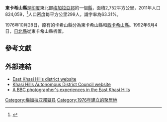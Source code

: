{{India Districts
|Name = 東卡希山
|Local = 
|State = 梅加拉亚邦
|Division = 
|Map = East Khasi Hills in Meghalaya (India).svg
|HQ = 西隆
|Area = 2752
|Rain = 
|Population = 824,059
|Year = 2011年
|Density = 299
|Literacy = 63.31%
|SexRatio = 
|Assembly = 7
|Highways = NH-44、NH-40
|Website = http://eastkhasihills.gov.in/
}}
'''東卡希山縣'''是[[印度|印度]]東北部[[梅加拉亞邦|梅加拉亞邦]]的一個[[縣|縣]]，面積2,752平方公里，2011年人口824,059，<ref>{{cite web |url=http://www.census2011.co.in/news/536-east-khasi-hills-census-2011-highlights.html |title=存档副本 |accessdate=2012-09-29 |deadurl=yes |archiveurl=https://archive.is/20130108070500/http://www.census2011.co.in/news/536-east-khasi-hills-census-2011-highlights.html |archivedate=2013-01-08 }}</ref>人口密度每平方公里299人，識字率為63.31%。

1976年10月28日，原有的卡希山縣分為東卡希山縣和[[西卡希山縣|西卡希山縣]]。1992年6月4日，[[日北縣|日北縣]]從東卡希山縣析置。

==參考文獻==
{{Reflist|2}}

==外部連結==
* [http://eastkhasihills.gov.in/ East Khasi Hills district website] {{Wayback|url=http://eastkhasihills.gov.in/ |date=20111020202440 }}
* [http://khadc.nic.in  Khasi Hills Autonomous District Council website] {{Wayback|url=http://khadc.nic.in/ |date=20190328072823 }}
* [http://humanplanet.com/timothyallen/2011/03/living-root-bridges-bbc-human-planet/ A BBC photographer's experiences in the East Khasi Hills] {{Wayback|url=http://humanplanet.com/timothyallen/2011/03/living-root-bridges-bbc-human-planet/ |date=20180621184459 }}

{{coord|25.5667|N|91.8833|E|type:adm3rd_source:itwiki|display=title}}

{{印度行政区划小作品}}
[[Category:梅加拉亚邦辖县|Category:梅加拉亚邦辖县]]
[[Category:1976年建立的聚居地|Category:1976年建立的聚居地]]